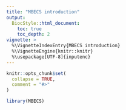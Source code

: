 ---
title: "MBECS introduction"
output:
  BiocStyle::html_document:
    toc: true
    toc_depth: 2
vignette: >
  %\VignetteIndexEntry{MBECS introduction}
  %\VignetteEngine{knitr::knitr}
  %\usepackage[UTF-8]{inputenc}
---

```{r, include = FALSE}
knitr::opts_chunk$set(
  collapse = TRUE,
  comment = "#>"
)
```

```{r setup}
library(MBECS)
```

